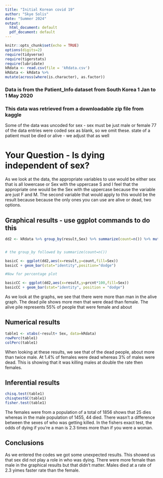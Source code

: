 ```yaml
---
title: "Initial Korean covid 19"
author: "Skye Solis"
date: "Summer 2024"
output:
  html_document: default
  pdf_document: default
---
```


```r
knitr::opts_chunk$set(echo = TRUE)
options(digits=2)
require(tidyverse)
require(tigerstats)
require(lubridate)
kRdata <- read.csv(file = 'kRdata.csv')
kRdata <- kRdata %>%
mutate(across(where(is.character), as.factor))

```
### Data is from the Patient_Info dataset from South Korea 1 Jan to 1 May 2020
### This data was retrieved from a downloadable zip file from kaggle

Some of the data was uncoded for sex - sex must be just male or female
77 of the data entries were coded sex  as blank, so we omit these.
state of a patient must be died or alive - we adjust that as well   
  
# Your Question - Is dying independent of sex?

As we look at the data, the appropriate variables to use would be either sex that is all lowercase or Sex with the uppercase S and I feel that the appropriate one would be the Sex with the uppercase because the variable are just F and M. The second variable that would apply to this would be the result because because the only ones you can use are alive or dead, two options. 




## Graphical results - use ggplot commands to do this  


```r
dd2 <- kRdata %>% group_by(result,Sex) %>% summarize(count=n()) %>% mutate(prcnt=count/sum(count))


# the group_by followed by summarize(count=n())

basicC <- ggplot(dd2,aes(x=result,y=count,fill=Sex))
basicC + geom_bar(stat="identity",position="dodge")

#Now for percentage plot

basicCC <- ggplot(dd2,aes(x=result,y=prcnt*100,fill=Sex)) 
basicCC + geom_bar(stat="identity", position = "dodge")
```

As we look at the graphs, we see that there were more than man in the alive graph. The dead pile shows more men that were dead than female. The alive pile represents 55% of people that were female and about 



  
## Numerical results
```r
table1 <- xtabs(~result+ Sex, data=kRdata)
rowPerc(table1)
colPerc(table1)
```

When looking at these results, we see that of the dead people, about more than twice male. At 1.4% of females were dead whereas 3% of males were dead. This is showing that it was killing males at double the rate then females. 


## Inferential results 

```r
chisq.test(table1)
chisqtestGC(table1)
fisher.test(table1)
```

The females were from a population of a total of 1856 shows that 25 dies whereas in the male population of 1455, 44 died. There wasn't a difference between the sexes of who was getting killed. In the fishers exact test, the odds of dying if you're a man is 2.3 times more than if you were a woman. 

## Conclusions

As we entered the codes we got some unexpected results. This showed us that sex did not play a role in who was dying. There were more female than male in the graphical results but that didn't matter. Males died at a rate of 2.3 yimes faster rate than the female. 

